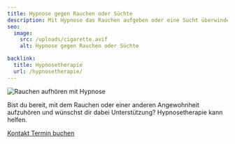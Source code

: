 ```yaml
---
title: Hypnose gegen Rauchen oder Süchte
description: Mit Hypnose das Rauchen aufgeben oder eine Sucht überwinden? Ich helfe dir in Bern, dein Ziel zu erreichen. Jetzt Termin buchen und den ersten Schritt machen!
seo:
  image:
    src: /uploads/cigarette.avif
    alt: Hypnose gegen Rauchen oder Süchte

backlink:
  title: Hypnosetherapie
  url: /hypnosetherapie/
---
```



<div class="relative">

<img class="w-full h-64 object-cover object-center sm:h-96 rounded-xl shadow-lg" src="/uploads/cigarette.avif" alt="Rauchen aufhören mit Hypnose" />

<p>Bist du bereit, mit dem Rauchen oder einer anderen Angewohnheit aufzuhören und wünschst dir dabei Unterstützung? Hypnosetherapie kann helfen.</p>

</div>

<div class="flex gap-4">
  <a data-umami-event="Home – Button Kontakt" href="/kontakt/" class="inline-flex items-center justify-center px-6 py-3 text-base leading-tight font-bold text-red-600 bg-transparent border border-red-600 rounded-full transition hover:bg-red-500 hover:text-red-50 no-underline" onclick="document.app.emitEvent('mouseDown', 'trigger-to-5');"> 
    <span class="">Kontakt</span>
  </a>
  <a
  data-umami-event="Open Calendly"
  href="https://calendly.com/bern-hypnose"
  target="_blank"
  class="inline-flex no-prose items-center justify-center px-6 py-3 text-base leading-tight font-bold text-white bg-red-600 border border-red-600 rounded-full transition hover:bg-red-500 hover:text-red-50 no-underline"
>
  <span>Termin buchen</span>
</a>

</div>

<SubPagesHypnotherapy exclude="/hypnosetherapie/suechte-rauchen/" columns={1} />
